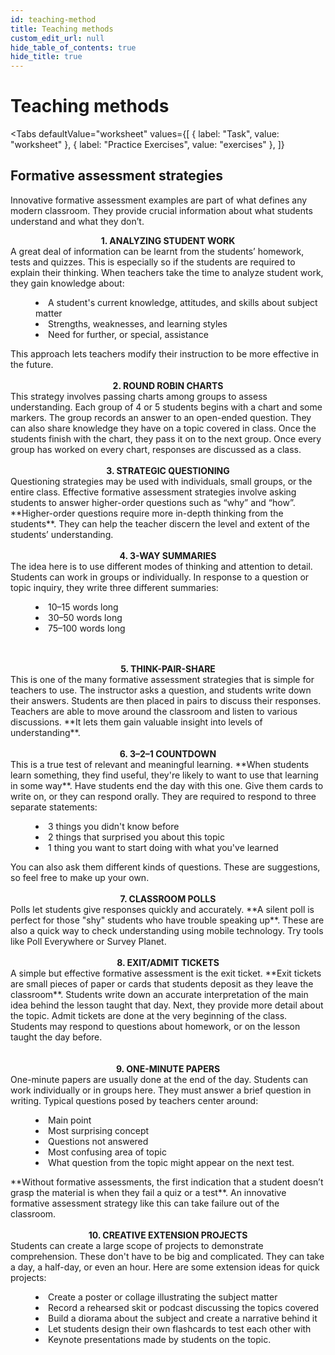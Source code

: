 ```yaml
---
id: teaching-method
title: Teaching methods
custom_edit_url: null
hide_table_of_contents: true
hide_title: true
---
```



<Theme halogens />

# Teaching methods

<Tabs
  defaultValue="worksheet"
  values={[
    { label: "Task", value: "worksheet" },
    { label: "Practice Exercises", value: "exercises" },
  ]}
>

<TabItem value="worksheet">

## Formative assessment strategies

Innovative formative assessment examples are part of what defines any modern classroom. They provide crucial information about what students understand and what they don’t.

<center>
  <strong>1. ANALYZING STUDENT WORK</strong>
</center>
A great deal of information can be learnt from the students’ homework, tests and
quizzes. This is especially so if the students are required to explain their thinking.
When teachers take the time to analyze student work, they gain knowledge about:
<dl>
  <dd>
    <li>
      A student's current knowledge, attitudes, and skills about subject matter
    </li>
    <li>Strengths, weaknesses, and learning styles</li>
    <li>Need for further, or special, assistance</li>
  </dd>
</dl>
This approach lets teachers modify their instruction to be more effective in the
future.<br/><br/>
<center>
  <strong>2. ROUND ROBIN CHARTS</strong>
</center>
This strategy involves passing charts among groups to assess understanding. Each
group of 4 or 5 students begins with a chart and some markers. The group records
an answer to an open-ended question. They can also share knowledge they have on a
topic covered in class. Once the students finish with the chart, they pass it on
to the next group. Once every group has worked on every chart, responses are discussed
as a class.<br/><br/>
<center>
  <strong>3. STRATEGIC QUESTIONING</strong>
</center>
Questioning strategies may be used with individuals, small groups, or the entire
class. Effective formative assessment strategies involve asking students to answer
higher-order questions such as “why” and “how”. **Higher-order questions require
more in-depth thinking from the students**. They can help the teacher discern the
level and extent of the students’ understanding.<br/><br/>
<center>
  <strong>4. 3-WAY SUMMARIES</strong>
</center>
The idea here is to use different modes of thinking and attention to detail. Students
can work in groups or individually. In response to a question or topic inquiry, they
write three different summaries:
<dl>
  <dd>
    <li>10–15 words long</li>
    <li>30–50 words long</li>
    <li>75–100 words long</li>
  </dd>
</dl><br/><br/>
<center>
  <strong>5. THINK-PAIR-SHARE</strong>
</center>
This is one of the many formative assessment strategies that is simple for teachers
to use. The instructor asks a question, and students write down their answers. Students
are then placed in pairs to discuss their responses. Teachers are able to move around
the classroom and listen to various discussions. **It lets them gain valuable insight
into levels of understanding**.<br/><br/>
<center>
  <strong>6. 3–2–1 COUNTDOWN</strong>
</center>
This is a true test of relevant and meaningful learning. **When students learn something,
they find useful, they're likely to want to use that learning in some way**. Have
students end the day with this one. Give them cards to write on, or they can respond
orally. They are required to respond to three separate statements:
<dl>
  <dd>
    <li>3 things you didn't know before</li>
    <li>2 things that surprised you about this topic</li>
    <li>1 thing you want to start doing with what you've learned</li>
  </dd>
</dl>
You can also ask them different kinds of questions. These are suggestions, so feel
free to make up your own.<br/><br/>
<center>
  <strong>7. CLASSROOM POLLS</strong>
</center>
Polls let students give responses quickly and accurately. **A silent poll is perfect
for those "shy" students who have trouble speaking up**. These are also a quick way
to check understanding using mobile technology. Try tools like Poll Everywhere or
Survey Planet.<br/><br/>
<center>
  <strong>8. EXIT/ADMIT TICKETS</strong>
</center>
A simple but effective formative assessment is the exit ticket. **Exit tickets are
small pieces of paper or cards that students deposit as they leave the classroom**.
Students write down an accurate interpretation of the main idea behind the lesson
taught that day. Next, they provide more detail about the topic. Admit tickets are
done at the very beginning of the class. Students may respond to questions about
homework, or on the lesson taught the day before.
<center><br/><br/>
  <strong>9. ONE-MINUTE PAPERS</strong>
</center>
One-minute papers are usually done at the end of the day. Students can work individually
or in groups here. They must answer a brief question in writing. Typical questions
posed by teachers center around:
<dl>
  <dd>
    <li>Main point</li>
    <li>Most surprising concept</li>
    <li>Questions not answered</li>
    <li>Most confusing area of topic</li>
    <li>What question from the topic might appear on the next test.</li>
  </dd>
</dl>
**Without formative assessments, the first indication that a student doesn’t grasp
the material is when they fail a quiz or a test**. An innovative formative assessment
strategy like this can take failure out of the classroom.<br/><br/>
<center>
  <strong>10. CREATIVE EXTENSION PROJECTS</strong>
</center>
Students can create a large scope of projects to demonstrate comprehension. These
don't have to be big and complicated. They can take a day, a half-day, or even an
hour. Here are some extension ideas for quick projects:
<dl>
  <dd>
    <li>Create a poster or collage illustrating the subject matter</li>
    <li>Record a rehearsed skit or podcast discussing the topics covered</li>
    <li>Build a diorama about the subject and create a narrative behind it</li>
    <li>Let students design their own flashcards to test each other with</li>
    <li>Keynote presentations made by students on the topic.</li>
  </dd>
</dl>

</TabItem>

<TabItem value="exercises">
  <Frame src="https://learningapps.org/watch?v=p4wzietr521" height="580px" />
</TabItem>

</Tabs>

